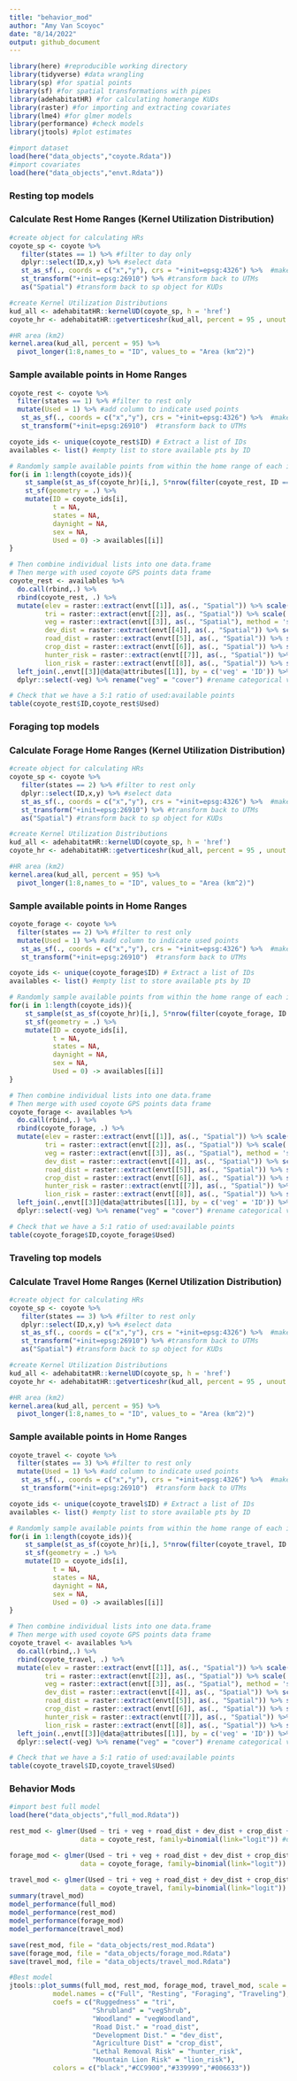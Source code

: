 ```yaml
---
title: "behavior_mod"
author: "Amy Van Scoyoc"
date: "8/14/2022"
output: github_document
---
```


```r
library(here) #reproducible working directory
library(tidyverse) #data wrangling
library(sp) #for spatial points
library(sf) #for spatial transformations with pipes
library(adehabitatHR) #for calculating homerange KUDs
library(raster) #for importing and extracting covariates
library(lme4) #for glmer models
library(performance) #check models
library(jtools) #plot estimates
```

```r
#import dataset
load(here("data_objects","coyote.Rdata"))
#import covariates
load(here("data_objects","envt.Rdata"))
```

### Resting top models

### Calculate Rest Home Ranges (Kernel Utilization Distribution)
```r
#create object for calculating HRs
coyote_sp <- coyote %>%
   filter(states == 1) %>% #filter to day only
   dplyr::select(ID,x,y) %>% #select data 
   st_as_sf(., coords = c("x","y"), crs = "+init=epsg:4326") %>%  #make spatial object
   st_transform("+init=epsg:26910") %>% #transform back to UTMs
   as("Spatial") #transform back to sp object for KUDs

#create Kernel Utilization Distributions 
kud_all <- adehabitatHR::kernelUD(coyote_sp, h = 'href')
coyote_hr <- adehabitatHR::getverticeshr(kud_all, percent = 95 , unout = "km2")

#HR area (km2)
kernel.area(kud_all, percent = 95) %>% 
  pivot_longer(1:8,names_to = "ID", values_to = "Area (km^2)")
```


### Sample available points in Home Ranges
```r
coyote_rest <- coyote %>% 
  filter(states == 1) %>% #filter to rest only
  mutate(Used = 1) %>% #add column to indicate used points
   st_as_sf(., coords = c("x","y"), crs = "+init=epsg:4326") %>%  #make spatial object
   st_transform("+init=epsg:26910")  #transform back to UTMs

coyote_ids <- unique(coyote_rest$ID) # Extract a list of IDs
availables <- list() #empty list to store available pts by ID

# Randomly sample available points from within the home range of each individual
for(i in 1:length(coyote_ids)){
    st_sample(st_as_sf(coyote_hr)[i,], 5*nrow(filter(coyote_rest, ID == coyote_ids[i]))) %>%  #5:1 ratio
    st_sf(geometry = .) %>%
    mutate(ID = coyote_ids[i], 
           t = NA,
           states = NA,
           daynight = NA,
           sex = NA,
           Used = 0) -> availables[[i]]  
}

# Then combine individual lists into one data.frame
# Then merge with used coyote GPS points data frame
coyote_rest <- availables %>% 
  do.call(rbind,.) %>% 
  rbind(coyote_rest, .) %>% 
  mutate(elev = raster::extract(envt[[1]], as(., "Spatial")) %>% scale(., center = TRUE, scale = TRUE),
         tri = raster::extract(envt[[2]], as(., "Spatial")) %>% scale(., center = TRUE, scale = TRUE),
         veg = raster::extract(envt[[3]], as(., "Spatial"), method = 'simple', factors = TRUE), 
         dev_dist = raster::extract(envt[[4]], as(., "Spatial")) %>% scale(., center = TRUE, scale = TRUE),
         road_dist = raster::extract(envt[[5]], as(., "Spatial")) %>% scale(., center = TRUE, scale = TRUE),
         crop_dist = raster::extract(envt[[6]], as(., "Spatial")) %>% scale(., center = TRUE, scale = TRUE), 
         hunter_risk = raster::extract(envt[[7]], as(., "Spatial")) %>% scale(., center = TRUE, scale = TRUE),
         lion_risk = raster::extract(envt[[8]], as(., "Spatial")) %>% scale(., center = TRUE, scale = TRUE)) %>% 
  left_join(.,envt[[3]]@data@attributes[[1]], by = c('veg' = 'ID')) %>%  #join categorical vegetation type names
  dplyr::select(-veg) %>% rename("veg" = "cover") #rename categorical veg column

# Check that we have a 5:1 ratio of used:available points
table(coyote_rest$ID,coyote_rest$Used)
```


### Foraging top models

### Calculate Forage Home Ranges (Kernel Utilization Distribution)
```r
#create object for calculating HRs
coyote_sp <- coyote %>%
   filter(states == 2) %>% #filter to rest only
   dplyr::select(ID,x,y) %>% #select data 
   st_as_sf(., coords = c("x","y"), crs = "+init=epsg:4326") %>%  #make spatial object
   st_transform("+init=epsg:26910") %>% #transform back to UTMs
   as("Spatial") #transform back to sp object for KUDs

#create Kernel Utilization Distributions 
kud_all <- adehabitatHR::kernelUD(coyote_sp, h = 'href')
coyote_hr <- adehabitatHR::getverticeshr(kud_all, percent = 95 , unout = "km2")

#HR area (km2)
kernel.area(kud_all, percent = 95) %>% 
  pivot_longer(1:8,names_to = "ID", values_to = "Area (km^2)")
```


### Sample available points in Home Ranges
```r
coyote_forage <- coyote %>% 
  filter(states == 2) %>% #filter to rest only
  mutate(Used = 1) %>% #add column to indicate used points
   st_as_sf(., coords = c("x","y"), crs = "+init=epsg:4326") %>%  #make spatial object
   st_transform("+init=epsg:26910")  #transform back to UTMs

coyote_ids <- unique(coyote_forage$ID) # Extract a list of IDs
availables <- list() #empty list to store available pts by ID

# Randomly sample available points from within the home range of each individual
for(i in 1:length(coyote_ids)){
    st_sample(st_as_sf(coyote_hr)[i,], 5*nrow(filter(coyote_forage, ID == coyote_ids[i]))) %>%  #5:1 ratio
    st_sf(geometry = .) %>%
    mutate(ID = coyote_ids[i], 
           t = NA,
           states = NA,
           daynight = NA,
           sex = NA,
           Used = 0) -> availables[[i]]  
}

# Then combine individual lists into one data.frame
# Then merge with used coyote GPS points data frame
coyote_forage <- availables %>% 
  do.call(rbind,.) %>% 
  rbind(coyote_forage, .) %>% 
  mutate(elev = raster::extract(envt[[1]], as(., "Spatial")) %>% scale(., center = TRUE, scale = TRUE),
         tri = raster::extract(envt[[2]], as(., "Spatial")) %>% scale(., center = TRUE, scale = TRUE),
         veg = raster::extract(envt[[3]], as(., "Spatial"), method = 'simple', factors = TRUE), 
         dev_dist = raster::extract(envt[[4]], as(., "Spatial")) %>% scale(., center = TRUE, scale = TRUE),
         road_dist = raster::extract(envt[[5]], as(., "Spatial")) %>% scale(., center = TRUE, scale = TRUE),
         crop_dist = raster::extract(envt[[6]], as(., "Spatial")) %>% scale(., center = TRUE, scale = TRUE), 
         hunter_risk = raster::extract(envt[[7]], as(., "Spatial")) %>% scale(., center = TRUE, scale = TRUE),
         lion_risk = raster::extract(envt[[8]], as(., "Spatial")) %>% scale(., center = TRUE, scale = TRUE)) %>% 
  left_join(.,envt[[3]]@data@attributes[[1]], by = c('veg' = 'ID')) %>%  #join categorical vegetation type names
  dplyr::select(-veg) %>% rename("veg" = "cover") #rename categorical veg column

# Check that we have a 5:1 ratio of used:available points
table(coyote_forage$ID,coyote_forage$Used)
```

### Traveling top models

### Calculate Travel Home Ranges (Kernel Utilization Distribution)
```r
#create object for calculating HRs
coyote_sp <- coyote %>%
   filter(states == 3) %>% #filter to rest only
   dplyr::select(ID,x,y) %>% #select data 
   st_as_sf(., coords = c("x","y"), crs = "+init=epsg:4326") %>%  #make spatial object
   st_transform("+init=epsg:26910") %>% #transform back to UTMs
   as("Spatial") #transform back to sp object for KUDs

#create Kernel Utilization Distributions 
kud_all <- adehabitatHR::kernelUD(coyote_sp, h = 'href')
coyote_hr <- adehabitatHR::getverticeshr(kud_all, percent = 95 , unout = "km2")

#HR area (km2)
kernel.area(kud_all, percent = 95) %>% 
  pivot_longer(1:8,names_to = "ID", values_to = "Area (km^2)")
```


### Sample available points in Home Ranges
```r
coyote_travel <- coyote %>% 
  filter(states == 3) %>% #filter to rest only
  mutate(Used = 1) %>% #add column to indicate used points
   st_as_sf(., coords = c("x","y"), crs = "+init=epsg:4326") %>%  #make spatial object
   st_transform("+init=epsg:26910")  #transform back to UTMs

coyote_ids <- unique(coyote_travel$ID) # Extract a list of IDs
availables <- list() #empty list to store available pts by ID

# Randomly sample available points from within the home range of each individual
for(i in 1:length(coyote_ids)){
    st_sample(st_as_sf(coyote_hr)[i,], 5*nrow(filter(coyote_travel, ID == coyote_ids[i]))) %>%  #5:1 ratio
    st_sf(geometry = .) %>%
    mutate(ID = coyote_ids[i], 
           t = NA,
           states = NA,
           daynight = NA,
           sex = NA,
           Used = 0) -> availables[[i]]  
}

# Then combine individual lists into one data.frame
# Then merge with used coyote GPS points data frame
coyote_travel <- availables %>% 
  do.call(rbind,.) %>% 
  rbind(coyote_travel, .) %>% 
  mutate(elev = raster::extract(envt[[1]], as(., "Spatial")) %>% scale(., center = TRUE, scale = TRUE),
         tri = raster::extract(envt[[2]], as(., "Spatial")) %>% scale(., center = TRUE, scale = TRUE),
         veg = raster::extract(envt[[3]], as(., "Spatial"), method = 'simple', factors = TRUE), 
         dev_dist = raster::extract(envt[[4]], as(., "Spatial")) %>% scale(., center = TRUE, scale = TRUE),
         road_dist = raster::extract(envt[[5]], as(., "Spatial")) %>% scale(., center = TRUE, scale = TRUE),
         crop_dist = raster::extract(envt[[6]], as(., "Spatial")) %>% scale(., center = TRUE, scale = TRUE), 
         hunter_risk = raster::extract(envt[[7]], as(., "Spatial")) %>% scale(., center = TRUE, scale = TRUE),
         lion_risk = raster::extract(envt[[8]], as(., "Spatial")) %>% scale(., center = TRUE, scale = TRUE)) %>% 
  left_join(.,envt[[3]]@data@attributes[[1]], by = c('veg' = 'ID')) %>%  #join categorical vegetation type names
  dplyr::select(-veg) %>% rename("veg" = "cover") #rename categorical veg column

# Check that we have a 5:1 ratio of used:available points
table(coyote_travel$ID,coyote_travel$Used)
```


### Behavior Mods


```r
#import best full model 
load(here("data_objects","full_mod.Rdata"))

rest_mod <- glmer(Used ~ tri + veg + road_dist + dev_dist + crop_dist + hunter_risk + lion_risk + (1|ID), 
                  data = coyote_rest, family=binomial(link="logit")) #drop elev (correlated w/ crop)

forage_mod <- glmer(Used ~ tri + veg + road_dist + dev_dist + crop_dist + hunter_risk + lion_risk + (1|ID), 
                  data = coyote_forage, family=binomial(link="logit")) #drop elev (correlated w/ crop)

travel_mod <- glmer(Used ~ tri + veg + road_dist + dev_dist + crop_dist + hunter_risk + lion_risk + (1|ID), 
                  data = coyote_travel, family=binomial(link="logit")) #drop elev (correlated w/ crop)
summary(travel_mod)
model_performance(full_mod)
model_performance(rest_mod)
model_performance(forage_mod)
model_performance(travel_mod)
```

```r
save(rest_mod, file = "data_objects/rest_mod.Rdata")
save(forage_mod, file = "data_objects/forage_mod.Rdata")
save(travel_mod, file = "data_objects/travel_mod.Rdata")
```



```r
#Best model
jtools::plot_summs(full_mod, rest_mod, forage_mod, travel_mod, scale = TRUE, 
           model.names = c("Full", "Resting", "Foraging", "Traveling"),
           coefs = c("Ruggedness" = "tri",
                     "Shrubland" = "vegShrub",
                     "Woodland" = "vegWoodland",
                     "Road Dist." = "road_dist",
                     "Development Dist." = "dev_dist", 
                     "Agriculture Dist" = "crop_dist",
                     "Lethal Removal Risk" = "hunter_risk",
                     "Mountain Lion Risk" = "lion_risk"),
           colors = c("black","#CC9900","#339999","#006633")) 
```